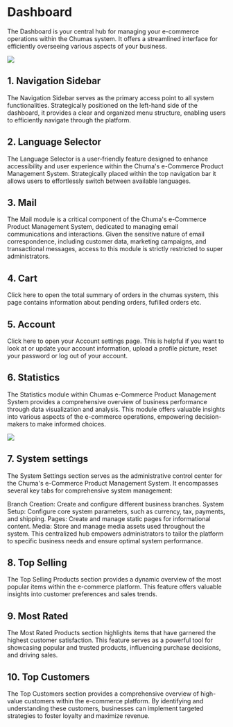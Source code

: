 # Dashboard

The Dashboard is your central hub for managing your e-commerce operations
 within the Chumas system. It offers a streamlined interface for efficiently 
 overseeing various aspects of your business.



 ![](../pages/images/p20.png)




 ## 1. Navigation Sidebar

 The Navigation Sidebar serves as the primary access point to all system functionalities. 
 Strategically positioned on the left-hand side of the dashboard, it provides a clear and organized 
 menu structure, enabling users to efficiently navigate through the platform.

## 2. Language Selector

The Language Selector is a user-friendly feature designed to enhance accessibility
and user experience within the Chuma's e-Commerce Product Management System. 
Strategically placed within the top navigation bar it allows users to effortlessly 
switch between available languages.

## 3. Mail

The Mail module is a critical component of the Chuma's e-Commerce Product Management System,
dedicated to managing email communications and interactions. Given the sensitive nature of email
correspondence, including customer data, marketing campaigns, and transactional messages,
access to this module is strictly restricted to super administrators.

## 4. Cart

Click here to open the total summary of orders in the chumas system, this page contains information about pending orders,
fufilled orders etc. 

## 5. Account

Click here to open your Account settings page. This is helpful if you want to
look at or update your account information, upload a profile picture, reset your
password or log out of your account.

## 6. Statistics

The Statistics module within Chumas e-Commerce Product Management System provides
a comprehensive overview of business performance through data visualization and analysis.
This module offers valuable insights into various aspects of the e-commerce operations,
empowering decision-makers to make informed choices.









 ![](../pages/images/p21.png)

## 7. System settings

The System Settings section serves as the administrative control center for the Chuma's e-Commerce Product Management System. It encompasses several key tabs for comprehensive system management:

Branch Creation: Create and configure different business branches.
System Setup: Configure core system parameters, such as currency, tax, payments, and shipping.
Pages: Create and manage static pages for informational content.
Media: Store and manage media assets used throughout the system.
This centralized hub empowers administrators to tailor the platform to specific business needs and ensure optimal system performance.


## 8. Top Selling

The Top Selling Products section provides a dynamic overview of the most popular items
within the e-commerce platform. This feature offers valuable insights into customer 
preferences and sales trends.


## 9. Most Rated

The Most Rated Products section highlights items that have garnered the highest customer
satisfaction. This feature serves as a powerful tool for showcasing popular and trusted
products, influencing purchase decisions, and driving sales.

## 10. Top Customers

The Top Customers section provides a comprehensive overview of high-value
customers within the e-commerce platform. By identifying and understanding 
these customers, businesses can implement targeted strategies to foster loyalty
 and maximize revenue.



